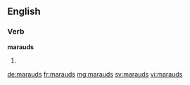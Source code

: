 ==English==

===Verb===
'''marauds'''

# {{third-person singular of|maraud}}

[[de:marauds]]
[[fr:marauds]]
[[mg:marauds]]
[[sv:marauds]]
[[vi:marauds]]